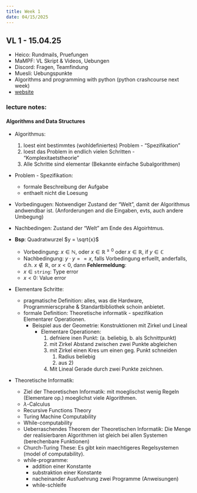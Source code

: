 ```yaml
---
title: Week 1
date: 04/15/2025
---
```


## VL 1 - 15.04.25

* Heico: Rundmails, Pruefungen
* MaMPF: VL Skript & Videos, Uebungen
* Discord: Fragen, Teamfindung
* Muesli: Uebungspunkte
* Algorithms and programming with python (python crashcourse next week)
* [website](https://alda.iwr.uni-heidelberg.de)

### lecture notes:

#### Algorithms and Data Structures

* Algorithmus: 

    1. loest eint bestimmtes (wohldefiniertes) Problem - "Spezifikation"
    2. loest das Problem in endlich vielen Schritten - "Komplexitaetstheorie"
    3. Alle Schritte sind elementar (Bekannte einfache Subalgorithmen)

* Problem - Spezifikation:  
    * formale Beschreibung der Aufgabe
    * enthaelt nicht die Loesung

* Vorbedingugen: Notwendiger Zustand der "Welt", damit der Algorithmus andwendbar ist.
(Anforderungen and die Eingaben, evts, auch andere Umbegung)

* Nachbedingen: Zustand der "Welt" am Ende des Algoirhtmus.

* **Bsp**: Quadratwurzel $y = \sqrt{x}$

    * Vorbedingung: $x \in \mathbb{N}$, oder $x \in \mathbb{R}^{\geq 0}$ oder $x \in \mathbb{R}$, if $y \in \mathbb{C}$
    * Nachbedingung: $y \cdot y == x$, falls Vorbedingung erfuellt, anderfalls, d.h. $x \notin \mathbb{R}$, or $x < 0$, dann
    **Fehlermeldung**: 
    * $x \in \texttt{string}$: Type error
    * $x < 0$: Value error

* Elementare Schritte: 
  * pragmatische Definition: alles, was die Hardware, Programmierscprahe & Standartbibliothek schoin anbietet. 
  * formale Definition: Theoretische informatik - spezifikation Elementarer Operationen. 
    * Beispiel aus der Geometrie: Konstruktionen mit Zirkel und Lineal
      * Elementare Operationen:
        1. defniere inen Punkt: (a. beliebig, b. als Schnittpunkt)
        2. mit Zirkel Abstand zwischen zwei Punkte abgleichen
        3. mit Zirkel einen Kres um einen geg. Punkt schneiden
           1. Radius beliebig
           2. aus 2)
        4. Mit Lineal Gerade durch zwei Punkte zeichnen. 

* Theoretische Informatik:
    * Ziel der Theoretischen Informatik: mit moeglischst wenig Regeln (Elementare op.) moeglichst viele Algorithmen. 
    * $\lambda$-Calculus
    * Recursive Functions Theory
    * Turing Machine Computability
    * While-computability
    * Ueberraschendes Theorem der Theoretischen Informatik: Die Menge der realisierbaren Algorithmen ist gleich bei allen Systemen
    (berechenbare Funktionen)
    * Church-Turing These: Es gibt kein maechtigeres Regelsystemen (model of computability). 
    * while-programme:
      * addition einer Konstante
      * substraktion einer Konstante
      * nacheinander Ausfuehrung zwei Programme (Anweisungen)
      * while-schleife




